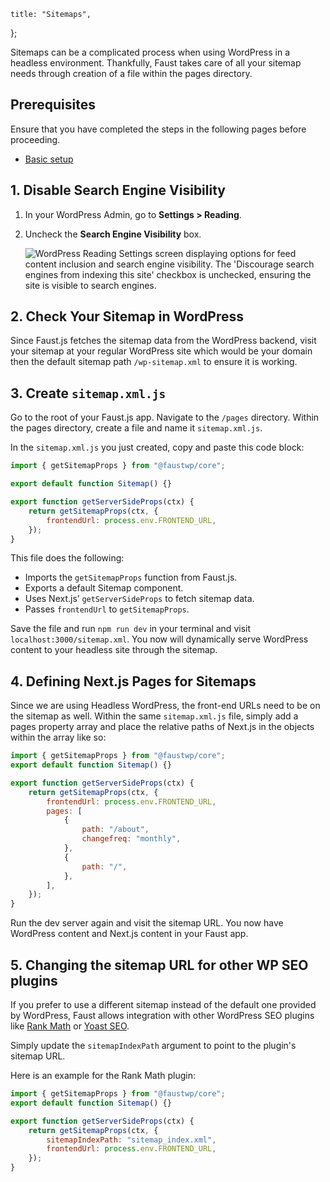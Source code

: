 	title: "Sitemaps",
};

Sitemaps can be a complicated process when using WordPress in a headless environment. Thankfully, Faust takes care of all your sitemap needs through creation of a file within the pages directory.

## Prerequisites

Ensure that you have completed the steps in the following pages before proceeding.

- [Basic setup](/docs/how-to/basic-setup)

## 1. Disable Search Engine Visibility

1. In your WordPress Admin, go to **Settings > Reading**.
2. Uncheck the **Search Engine Visibility** box.

   ![WordPress Reading Settings screen displaying options for feed content inclusion and search engine visibility. The 'Discourage search engines from indexing this site' checkbox is unchecked, ensuring the site is visible to search engines.](./images/reading-settings.png)

## 2. Check Your Sitemap in WordPress

Since Faust.js fetches the sitemap data from the WordPress backend, visit your sitemap at your regular WordPress site which would be your domain then the default sitemap path `/wp-sitemap.xml` to ensure it is working.

## 3. Create `sitemap.xml.js`

Go to the root of your Faust.js app. Navigate to the `/pages` directory. Within the pages directory, create a file and name it `sitemap.xml.js`.

In the `sitemap.xml.js` you just created, copy and paste this code block:

```js title="/pages/sitemap.xml.js"
import { getSitemapProps } from "@faustwp/core";

export default function Sitemap() {}

export function getServerSideProps(ctx) {
	return getSitemapProps(ctx, {
		frontendUrl: process.env.FRONTEND_URL,
	});
}
```

This file does the following:

- Imports the `getSitemapProps` function from Faust.js.
- Exports a default Sitemap component.
- Uses Next.js’ `getServerSideProps` to fetch sitemap data.
- Passes `frontendUrl` to `getSitemapProps`.

Save the file and run `npm run dev` in your terminal and visit `localhost:3000/sitemap.xml`.
You now will dynamically serve WordPress content to your headless site through the sitemap.

## 4. Defining Next.js Pages for Sitemaps

Since we are using Headless WordPress, the front-end URLs need to be on the sitemap as well. Within the same `sitemap.xml.js` file, simply add a pages property array and place the relative paths of Next.js in the objects within the array like so:

```js title="pages/sitemap.xml.js"
import { getSitemapProps } from "@faustwp/core";
export default function Sitemap() {}

export function getServerSideProps(ctx) {
	return getSitemapProps(ctx, {
		frontendUrl: process.env.FRONTEND_URL,
		pages: [
			{
				path: "/about",
				changefreq: "monthly",
			},
			{
				path: "/",
			},
		],
	});
}
```

Run the dev server again and visit the sitemap URL. You now have WordPress content and Next.js content in your Faust app.

## 5. Changing the sitemap URL for other WP SEO plugins

If you prefer to use a different sitemap instead of the default one provided by WordPress, Faust allows integration with other WordPress SEO plugins like [Rank Math](https://rankmath.com/) or [Yoast SEO](https://yoast.com/wordpress/plugins/seo/).

Simply update the `sitemapIndexPath` argument to point to the plugin's sitemap URL.

Here is an example for the Rank Math plugin:

```js {6} title="pages/sitemap.xml.js"
import { getSitemapProps } from "@faustwp/core";
export default function Sitemap() {}

export function getServerSideProps(ctx) {
	return getSitemapProps(ctx, {
		sitemapIndexPath: "sitemap_index.xml",
		frontendUrl: process.env.FRONTEND_URL,
	});
}
```
